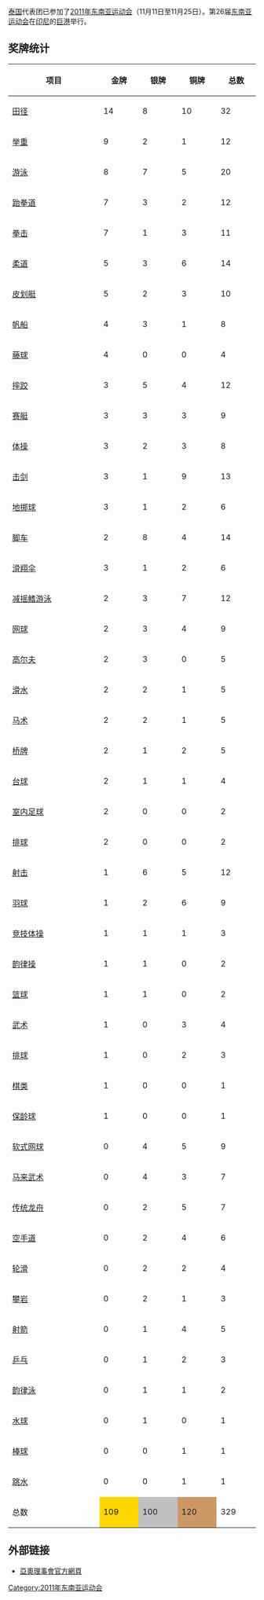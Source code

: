 {{Infobox Country Southeast Asian Games
|NOC=THA
|games=2011年
|competitors=766
|sports=
|officials=338
|flagbearer= 
|gold=109
|silver=100
|bronze=120
|total=329
|rank=2
}}

[[泰国|泰国]]代表团已参加了[[2011年东南亚运动会|2011年东南亚运动会]]（11月11日至11月25日）。第26届[[东南亚运动会|东南亚运动会]]在[[印尼|印尼]]的[[巨港|巨港]]举行。

== 奖牌统计 ==
{| class="wikitable sortable" style="text-align:center;"
|-
! width=200|项目
|bgcolor=gold width=70|'''金牌''' 
|bgcolor=silver width=70|'''银牌''' 
|bgcolor=#cc9966 width=70|'''铜牌'''
!width=70|总数
|-
|align=left| [[2011年东南亚运动会田径比赛|田径]] || 14 || 8 || 10 || 32
|-
|align=left| [[2011年东南亚运动会举重比赛|举重]] || 9 || 2 || 1 || 12
|-
|align=left| [[2011年东南亚运动会游泳比赛|游泳]] || 8 || 7 || 5 || 20
|-
|align=left| [[2011年东南亚运动会跆拳道比赛|跆拳道]] || 7 || 3 || 2 || 12
|-
|align=left| [[2011年东南亚运动会拳击比赛|拳击]] || 7 || 1 || 3 || 11
|-
|align=left| [[2011年东南亚运动会柔道比赛|柔道]] || 5 || 3 || 6 || 14
|-
|align=left| [[2011年东南亚运动会皮划艇静水比赛|皮划艇]] || 5 || 2 || 3 || 10
|-
|align=left| [[2011年东南亚运动会帆船比赛|帆船]] || 4 || 3 || 1 || 8
|-
|align=left| [[2011年东南亚运动会藤球比赛|藤球]] || 4|| 0 || 0 || 4
|-
|align=left| [[2011年东南亚运动会摔跤比赛|摔跤]] || 3|| 5 || 4 || 12
|-
|align=left| [[2011年东南亚运动会赛艇比赛|赛艇]] || 3|| 3 || 3 || 9
|-
|align=left| [[2011年东南亚运动会体操比赛|体操]] || 3|| 2 || 3 || 8
|-
|align=left| [[2011年东南亚运动会击剑比赛|击剑]] || 3|| 1 || 9 || 13
|-
|align=left| [[2011年东南亚运动会地掷球比赛|地掷球]] || 3|| 1 || 2 || 6
|-
|align=left| [[2011年东南亚运动会脚车比赛|脚车]] || 2|| 8 || 4 || 14
|-
|align=left| [[2011年东南亚运动会滑翔伞比赛|滑翔伞]] || 3 || 1 || 2 || 6
|-
|align=left| [[2011年东南亚运动会减摇鳍游泳比赛|减摇鳍游泳]] || 2 || 3 || 7 || 12
|-
|align=left| [[2011年东南亚运动会网球比赛|网球]] || 2 || 3 || 4 || 9
|-
|align=left| [[2011年东南亚运动会高尔夫比赛|高尔夫]] || 2|| 3 || 0 || 5
|-
|align=left| [[2011年东南亚运动会滑水比赛|滑水]] || 2|| 2 || 1 || 5
|-
|align=left| [[2011年东南亚运动会马术比赛|马术]] || 2|| 2 || 1 || 5
|-
|align=left| [[2011年东南亚运动会桥牌比赛|桥牌]] || 2|| 1 || 2 || 5
|-
|align=left| [[2011年东南亚运动会台球比赛|台球]] || 2|| 1 || 1 || 4
|-
|align=left| [[2011年东南亚运动会室内足球比赛|室内足球]] || 2 || 0 || 0 || 2
|-
|align=left| [[2011年东南亚运动会排球比赛|排球]] || 2 || 0 || 0 || 2
|-
|align=left| [[2011年东南亚运动会射击比赛|射击]] || 1|| 6 || 5 || 12
|-
|align=left| [[2011年东南亚运动会羽球比赛|羽球]] || 1|| 2 || 6 || 9
|-
|align=left| [[2011年东南亚运动会体操比赛|竞技体操]] || 1|| 1 || 1 || 3
|-
|align=left| [[2011年东南亚运动会体操比赛|韵律操]] || 1|| 1 || 0 || 2
|-
|align=left| [[2011年东南亚运动会篮球比赛|篮球]] || 1|| 1 || 0 || 2
|-
|align=left| [[2011年东南亚运动会武术比赛|武术]] || 1 || 0 || 3 || 4
|-
|align=left| [[2011年东南亚运动会沙滩排球比赛|排球]] || 1|| 0 || 2 || 3
|-
|align=left| [[2011年东南亚运动会棋类比赛|棋类]] || 1|| 0 || 0 || 1
|-
|align=left| [[2011年东南亚运动会保龄球比赛|保龄球]] || 1|| 0 || 0 || 1
|-
|align=left| [[2011年东南亚运动会软式网球比赛|软式网球]] || 0|| 4 || 5 || 9
|-
|align=left| [[2011年东南亚运动会马来武术比赛|马来武术]] || 0|| 4 || 3 || 7
|-
|align=left| [[2011年东南亚运动会传统龙舟比赛|传统龙舟]] || 0|| 2 || 5 || 7
|-
|align=left| [[2011年东南亚运动会空手道比赛|空手道]] || 0|| 2 || 4 || 6
|-
|align=left| [[2011年东南亚运动会轮滑比赛|轮滑]] || 0|| 2 || 2 || 4
|-
|align=left| [[2011年东南亚运动会攀岩比赛|攀岩]] || 0|| 2 || 1 || 3
|-
|align=left| [[2011年东南亚运动会射箭比赛|射箭]] || 0|| 1 || 4 || 5
|-
|align=left| [[2011年东南亚运动会乒乓比赛|乒乓]] || 0|| 1 || 2 || 3
|-
|align=left| [[2011年东南亚运动会韵律泳比赛|韵律泳]] || 0|| 1 || 1 || 2
|-
|align=left| [[2011年东南亚运动会水球比赛|水球]] || 0|| 1 || 0 || 1
|-
|align=left| [[2011年东南亚运动会棒球比赛|棒球]] || 0|| 0 || 1 || 1
|-
|align=left| [[2011年东南亚运动会跳水比赛|跳水]] || 0|| 0 || 1 || 1
|-align=center
! 总数 !! style="background:gold;"| 109 !! style="background:silver;"| 100 !! style="background:#c96;"| 120 !! 329 
|}

== 外部链接 ==
<references />
* [https://web.archive.org/web/20090303150302/http://ocasia.org/regional_games.asp 亞奧理事會官方網頁]

{{2011年东南亚运动会国家代表团}}

[[Category:2011年东南亚运动会|Category:2011年东南亚运动会]]